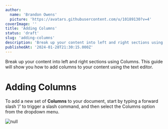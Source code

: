 ```yaml
---
author:
  name: 'Brandon Owens'
  picture: 'https://avatars.githubusercontent.com/u/10189130?v=4'
coverImage: ''
title: 'Adding Columns'
status: 'draft'
slug: 'adding-columns'
description: 'Break up your content into left and right sections using Columns. This guide will show you how to add columns to your content using the text editor.'
publishedAt: '2024-01-28T21:30:15.000Z'
---
```


Break up your content into left and right sections using Columns. This guide will show you how to add columns to your content using the text editor.

# Adding Columns

To add a new set of **Columns** to your document, start by typing a forward slash ‘/’ to trigger a slash command, and then select the Columns option from the dropdown menu.

![null](/api/images/screenshot-2024-01-31-165807-cwOD.png)

